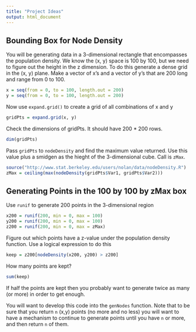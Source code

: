 ```yaml
---
title: "Project Ideas"
output: html_document
---
```


## Bounding Box for Node Density

You will be generating data in a 3-dimensional rectangle that encompasses the population density. We know the (x, y) space is 100 by 100, but we need to figure out the height in the z dimension. To do this generate a dense grid in the (x, y) plane.  Make a vector of x's and a vector of y's that are 200 long and range from 0 to 100.

```r
x = seq(from = 0, to = 100, length.out = 200)
y = seq(from = 0, to = 100, length.out = 200)
```


Now use `expand.grid()` to create a grid of all combinations of x and y

```r
gridPts = expand.grid(x, y)
```

Check the dimensions of gridPts. It should have 200 * 200 rows.

```r
dim(gridPts)
```

Pass `gridPts` to `nodeDensity` and find the maximum value returned.
Use this value plus a smidgen as the hieght of the 3-dimensional cube.
Call is `zMax`.

```r
source("http://www.stat.berkeley.edu/users/nolan/data/nodeDensity.R")
zMax = ceiling(max(nodeDensity(gridPts$Var1, gridPts$Var2)))
```


## Generating Points in the 100 by 100 by zMax box

Use `runif` to generate 200 points in the 3-dimensional region

```r
x200 = runif(200, min = 0, max = 100)
y200 = runif(200, min = 0, max = 100)
z200 = runif(200, min = 0, max = zMax)
```

Figure out which points have a z-value under the population density function.  Use a logical expression to do this

```r
keep = z200[nodeDensity(x200, y200) > z200]
```


How many points are kept?
```r
sum(keep)
```

If half the points are kept then you probably want to generate twice as many (or more) in order to get enough. 

You will want to develop this code into the `genNodes` function.
Note that to be sure that you return `n` (x,y) points (no more and no less) you will want to have a mechanism to continue to generate points until you have `n` or more, and then return `n` of them. 
